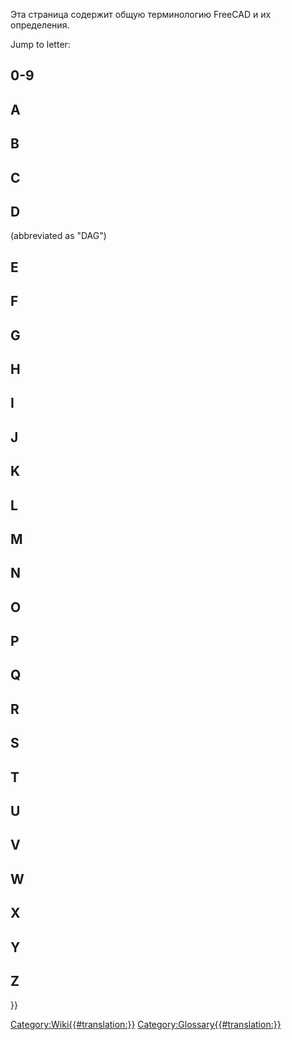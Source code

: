 <languages/>

{{Docnav
|[[Contributors|Contributors]]
|
}}

Эта страница содержит общую терминологию FreeCAD и их определения. 
{{CompactTOC|center=yes}}

Jump to letter: {{CompactTOC|center=yes}}

==0-9==

{{gloss}}
{{term|3D view|content=[[3D_view|3D view]]}}
{{defn|defn=The 3D view is a component of the FreeCAD [[Interface|interface]]. It shows a 3D representation of the model.}}
{{glossend}}

==A==

{{gloss}}
{{term|Arc}}
{{defn|defn=A portion or segment of a circle.}}
{{term|App}}
{{defn|defn=The FreeCAD App layer.}}
{{term|Arch|content=[[Arch_Workbench|Arch]]}}
{{defn|defn=An abbreviation for the old Architectural [[#Workbench|workbench]]. This workbench has been superseded by the [[BIM_Workbench|BIM Workbench]] ({{Version|1.0}}).}}
{{term|Assembly|content=[[Assembly|Assembly]]}}
{{defn|no=1|defn=A set of [[#Part|parts]] that have defined positions in relation to each other.}}
{{defn|no=2|defn=A [[#Workbench|workbench]] which aims to facilitate the creation of assemblies. FreeCAD currently does not have such a workbench built-in, but there are several [[External_workbenches|external assembly workbenches]].}}
{{term|Axes}}
{{defn|defn=Plural of [[#Axis|Axis]]}}
{{term|Axis}}
{{defn|defn=An imaginary line through the origin of the workspace. There are 3 normal axes. They have the classic names of X, Y and Z. X is side to side. Y is up and down. Z is in and out of the page/screen.}}
{{glossend}}

==B==

{{gloss}}
{{term|Backtrace}}
{{defn|defn=Output from a debugging program that displays the series of instructions FreeCAD followed before a problem occurred.}}
{{term|Bezier Curve|content=[http://en.wikipedia.org/wiki/B%C3%A9zier_curve Bezier Curve]}}
{{defn|defn=A type of parametric curve.}}
{{term|BIM|content=[[BIM_Workbench|BIM]]}}
{{defn|defn=An abbreviation for [https://en.wikipedia.org/wiki/Building_information_modeling Building Information Modelling]. The [[BIM_Workbench|BIM Workbench]] provides a BIM workflow in FreeCAD.}}
{{term|Blueprint}}
{{defn|defn=Old term used for [[#Drawing|drawing]], and coined for its original [http://en.wikipedia.org/wiki/Blueprint reproduction process].}}
{{term|Body}}
{{defn|defn=A type of container used in the [[PartDesign_Workbench|PartDesign]] [[#Workbench|workbench]] that groups a sequence of operations ([[#Sketch|sketches]], construction geometry and [[#Feature|features]]) to create a single contiguous solid. (Introduced in FreeCAD V0.17.)}}
{{term|Boolean Logic}}
{{defn|defn=A method of data manipulation by using of the operands: And, Or, Not.}}
{{term|Boolean Operation}}
{{defn|defn=A method of manipulating objects by using Boolean Logic. In FreeCAD, the Boolean Operations are: Union ([[#Fuse|Fuse]]), Difference ([[#Cut|Cut]]), Intersection, and Section.}}
{{term|Boolean OPerations check}}
{{defn|defn=See [[#BOPcheck|BOPcheck]].}}
{{term|BOPcheck}}
{{defn|defn=A setting that allows the Check Geometry tools in the Part WB and OpenSCAD WB to also check geometry made from [[#Boolean_Logic|Boolean logic]]. The default Check Geometry setting for BOPcheck is "false" (or off). The user can enable BOPcheck to provide more accuracy when running the Check Geometry tool but this comes at the expense of longer Check Geometry processing times. Beginning with FreeCAD 0.19, the BOPcheck setting is most easily enabled from the Settings portion of the Check Geometry widget.}}
{{term|brep}}
{{defn|defn=Native file format for [[#Open_CASCADE|Open CASCADE]] and shared by a few applications. FreeCAD can save in *.brep format.}}
{{term|B-rep}}
{{defn|defn=Stands for [http://en.wikipedia.org/wiki/B-rep boundary representation], which is one of two types of 3D models that FreeCAD supports (the other being [[#Mesh|mesh]]).}}
{{term|B-spline}}
{{defn|defn=A type of parametric curve. See [http://en.wikipedia.org/wiki/B-spline B-spline]}}
{{glossend}}

==C==

{{gloss}}
{{term|Callout}}
{{defn|defn=String of text connected to a line pointing to an object in a [[#Drawing|drawing]].}}
{{term|Chamfer}}
{{defn|defn=The cutting off of an edge, at an angle, to get rid of its sharpness; a beveled edge.}}
{{term|Clipping Plane}}
{{defn|defn=The clipping plane is used to cut away at the model in the 3D view. It is just a visual aid and does not actually cut the model.}}
{{term|Clone}}
{{defn|defn=A copy of an object whereby the copy remains parametric.  When the original object is changed the Clone(s) also change to show modifications made to the original object.}}
{{term|Coin}}
{{defn|defn=Also called [https://www.coin3d.org Coin3D]. Third-party software library used for 3D representation by FreeCAD.}}
{{term|COLLADA}}
{{defn|defn=An interchange file format for [[#Mesh|mesh]] models. File extension is *.dae.}}
{{term|Command|content=[[Command|Command]]}}
{{defn|defn=An action invoked from the [[#GUI|GUI]] when you press a toolbar button or type a keyboard shortcut or type into the Python console. }}
{{term|Compound}}
{{defn|defn=Groups objects together without fusing them like a [[#Boolean_Operation|boolean union]] would.}}
{{term|CompSolid}}
{{defn|defn=Set of [[#Solid|solids]] connected by their [[#Face|faces]]. CompSolids are needed in [[#FEM|FEM]], where more than one material is used in one FEM-mesh.}}
{{term|Constraint}}
{{defn|defn=A restriction on the geometric relationship between primitives in a [[#Sketch|Sketch]]. If a constraint has a numerical value, it is referred to as Datum (e.g., a distance constraint has a numerical value - the length of an imaginary line connecting the two points). A constraint that has no numerical value (e.g., a Horizontal constraint) is sometimes referred to as Geometric Constraint.}}
{{term|Constructive Solid Geometry|content=[http://en.wikipedia.org/wiki/Constructive_solid_geometry Constructive Solid Geometry]}}
{{defn|defn=A solid modeling method for creating shapes by using [[#Boolean_Operation|boolean operations]] on [[#Primitive|primitives]].}}
{{term|Coordinate}}
{{defn|defn=A number which defines the position of an object in space in reference to a [http://en.wikipedia.org/wiki/Cartesian_coordinate_system coordinate system].}}
{{term|Coplanar}}
{{defn|defn=Existing on the same plane.}}
{{term|CSG}}
{{defn|defn=Short for [[#Constructive_Solid_Geometry|Constructive Solid Geometry]].}}
{{term|Cut}}
{{defn|defn=Applying a [[#Boolean_Operation|boolean difference]] between shapes.}}
{{glossend}}

==D==

{{gloss}}
{{term|DAG}}
{{defn|defn=See [[#Directed_Acyclic_Graph|Directed Acyclic Graph.]]}}
{{term|Degrees Of Freedom}}
{{defn|defn=The number of ways geometry in a [[#Sketch|Sketch]] may vary. For example, if we have a Sketch consisting of only one point, and the point has no [[#Constraint|Constraints]] applied to it, the point has two [[#DOF|DOF]] because it is free to move both vertically and horizontally. Similarly, a Sketch consisting of only a single unconstrained circle has three [[#DOF|DOF]] because the circle can move vertically and horizontally and, additionally, the radius is not defined. It is good practice to constrain a Sketch until it has no [[#DOF|DOF]] remaining, in which case it is said to be [[#Fully_Constrained|Fully Constrained]].}}
{{term|Dependency Graph}}
{{defn|defn=A third-party graphing tool used to show how objects in a FreeCAD model use or are related to one another. For more information, refer to the [[Std_DependencyGraph|Dependency Graph]] Wiki page.}}
{{term|Difference}}
{{defn|no=1|defn=The result of, or remainder of, a subtraction.}}
{{defn|no=2|defn=A [[#Boolean_operation|Boolean Operation]] in the [[Part_Workbench|Part]] [[#Workbench|workbench]] which is used to subtract one geometry from another; it results in a [[#Cut|Cut]].}}
{{term|Directed Acyclic Graph}} (abbreviated as "DAG")
{{defn|defn=A type of [[#Dependency_Graph|Dependency Graph]] where the relationship of objects flows in a generally linear direction from start to end with no circular dependencies. When following a DAG there is no flow from one object A to any other objects and then back to that same object A again. In FreeCAD, a graph of the model must always be a DAG.}}
{{term|DOF}}
{{defn|defn=[[#Degrees_Of_Freedom|Degrees Of Freedom]]}}
{{term|Draft|content=[[Draft_Workbench|Draft]]}}
{{defn|no=1|defn=A FreeCAD [[#Workbench|workbench]] used primarily for 2 dimensional work.}}
{{defn|no=2|defn=A relief angle on a mold to allow removal of the finished product. See [[PartDesign_Draft|PartDesign Draft]].}}
{{term|Drawing}}
{{defn|defn=Describes a representation of geometry through the use of two-dimensional views. Also called plan or [[#Blueprint|blueprint]].}}
{{glossend}}

==E==

{{gloss}}
{{term|Edge}}
{{defn|no=1|defn=A segment joining two [[#Vertices|vertices]]. This segment can be a straight line or a curve. The CAD kernel defines it as: One-dimensional shape corresponding to a curve and bounded by a vertex at each extremity. A closed circle has therefore only one vertex, where it starts and ends. See [https://dev.opencascade.org/doc/overview/html/occt__tutorial.html#OCCT_TUTORIAL_SUB2_3 "Open CASCADE Technology, Profile: Defining the Topology"].}}
{{defn|no=2|defn=The joining line between two faces. It can be curved or straight.}}
{{term|Element}}
{{defn|defn=An item of Sketcher geometry such as a point, a line segment, an arc, a circle, etc.}}
{{term|Expression}}
{{defn|no=1|defn=A general term used in mathematics and programming.}}
{{defn|no=2|defn=In FreeCAD [[Expressions|expressions]] are used to compute values. They can reference and drive object properties. They are used in [[Spreadsheet_Workbench|spreadsheets]] and to control parametric models.}}
{{term|Extrude}}
{{defn|defn=A general term for extending a 2D object into 3D along 1 direction. See also [[#Pad|Pad]].}}
{{glossend}}

==F==

{{gloss}}
{{term|Face}}
{{defn|defn=A 2 dimensional topological construct. For example, a cube has 6 Faces. A face can be curved, like in case of a sphere, which has one face in FreeCAD. The CAD kernel defines it as: Part of a surface bounded by a closed [[#Wire|wire(s)]]. See [https://dev.opencascade.org/doc/overview/html/occt__tutorial.html#OCCT_TUTORIAL_SUB2_3 Profile: Defining the Topology].}}
{{term|Facet}}
{{defn|defn=Often used to describe planar faces on a [[#Mesh|mesh]].}}
{{term|FC}}
{{defn|defn=Short for FreeCAD.}}
{{term|FCStd}}
{{defn|defn=FreeCAD native file format. File extension *.fcstd, *.FCStd}}
{{term|Feature}}
{{defn|defn=A step in a 3d part's evolution in the [[PartDesign_Workbench|Part Design]] [[#Workbench|workbench]] workflow.  Examples are [[#Pad|Pad]], [[#Pocket|Pocket]], [[#Groove|Groove]], [[#Fillet|Fillet]], etc. As we create a model in the [[PartDesign_Workbench|Part Design]] [[#Workbench|workbench]], each feature takes the shape of the last one and adds or removes something.  Hence a "Pocket" feature is not only the pocketed hole itself, but the whole part with the pocket feature.}}
{{term|FEM|content=[[FEM_Workbench|FEM]]}}
{{defn|defn=[https://en.wikipedia.org/wiki/Finite_element_method Finite Element Method], a [[#Workbench|workbench]] used to solve engineering and mathematical physics problems associated with parts, assemblies and structures.}}
{{term|Fillet}}
{{defn|defn=A rounded relief or cut at an edge added for a finished appearance and to break sharp edges. See [[Part_Fillet|Part Fillet]] and [[PartDesign_Fillet|PartDesign Fillet]].}}
{{term|Fork}}
{{defn|defn=See [[#Forked_Model|Forked Model]].}}
{{term|Forked Model}}
{{defn|defn=A modeling method, usually accidental and incorrect in FreeCAD, that creates two or more versions of a model from a previous item. (Not to be confused with intentional operations like Array, Clone, Polar Pattern, etc.)}}
{{term|Frenet}}
{{defn|defn=When Sweeping a profile along a 3D path, the Frenet parameter controls the orientation of the profile as it travels along the path. If Frenet is true, the profiles are oriented using the Frenet Frame (tangent, binormal, normal) of the path. If Frenet is false the profile's rotation is not restricted. [https://en.wikipedia.org/wiki/Differentiable_curve#Frenet_frame Frenet frame]}}
{{term|Freetype|content=[http://www.freetype.org FreeType]}}
{{defn|defn=A freely available software library used to extract information from font definition files.}}
{{term|Frustum|content=[http://en.wikipedia.org/wiki/Frustum Frustum]}}
{{defn|defn=The portion of a solid that lies between two parallel planes cutting it. Used in computer graphics to describe the three-dimensional region which is visible on the screen, the [http://en.wikipedia.org/wiki/Viewing_frustum "viewing frustum"]}}
{{term|Fully Constrained}}
{{defn|defn=In [[#Sketcher|Sketcher]], when a [[#Sketch|Sketch]] has no [[#Degrees_Of_Freedom|Degrees Of Freedom]], the Sketch is said to be "fully constrained" by the applied [[#Constraint|Constraints]].}}
{{term|Fuse}}
{{defn|defn=Term commonly used in FreeCAD to refer to a [[#Boolean_Operation|boolean union]] of shapes.}}
{{glossend}}

==G==

{{gloss}}
{{term|GDB or gdb}}
{{defn|defn=[https://www.gnu.org/software/gdb/ '''G'''NU Project '''D'''e'''B'''ugger], a debugging program used on Unix and other 'nix operating systems in order to get a [[#Backtrace|backtrace]]. "gdb" (without the quotation marks) is also the first part of the command used to start the GDB program itself. An example of how to use GDB with FreeCAD is in [http://forum.freecadweb.org/viewtopic.php?t=7052#p56918 this forum post]}}
{{term|Geometric modeling kernel}}
{{defn|defn=Also called CAD kernel. A set of complex software libraries responsible for the creation of 3D shapes. All operations on objects (extrude, boolean operations, chamfer, fillet) rely on the geometric modeling kernel.}}
{{term|Git}}
{{defn|defn=[http://en.wikipedia.org/wiki/Distributed_revision_control Distributed revision control system] used by FreeCAD to host and manage its code base.}}
{{term|[[Std_Group|Group]]}}
{{defn|defn=Used to organize elements in the [[#Tree_view|Tree view]].}}
{{term|GUI}}
{{defn|defn='''G'''raphical '''U'''ser '''I'''nterface. Allows users to interact with FreeCAD through graphical icons and the mouse pointer.}}
{{glossend}}

==H==

{{gloss}}
{{term|Half_Space|content=[http://en.wikipedia.org/wiki/Half-space_%28geometry%29 Half Space]}}
{{defn|defn=When a plane completely divides a 3D Euclidian space, the plane forms two half spaces.}}
{{glossend}}

==I==

{{gloss}}
{{term|IGES}}
{{defn|defn=A file format for the exchange of product data models. Files extensions are *.iges, *.igs. See also [[#STEP|STEP]].}}
{{term|Intersection|content=[http://en.wikipedia.org/wiki/Intersection Intersection]}}
{{defn|defn=That portion of two or more geometric entities that is common to all. For example, the intersection of two lines is a point.}}
{{glossend}}

==J==

{{gloss}}
{{term|JT}}
{{defn|defn=A proprietary 3D data format developed by Siemens PLM Software. FreeCAD has no support for JT at this time.}}
{{glossend}}

==K==

{{gloss}}
{{term|Kernel}}
{{defn|defn=See [[#Geometric_modeling_kernel|Geometric modeling kernel]].}}
{{term|KML}}
{{defn|defn=Keyhole Markup Language - an XML-based geospatial 3D data definition file used by Google Earth. FreeCAD has no support for KML at this time.}}
{{glossend}}

==L==

{{gloss}}
{{term|Label}}
{{defn|no=1|defn=A user defined property of an object; used to make the [[#Tree_view|Tree view]] easier to understand by humans.}}
{{defn|no=2|defn=A string of descriptive text added to a drawing (see [[Draft_Label|Draft Label]]).}}
{{defn|defn=Contrast with [[#Name|Name]].}}
{{term|Line}}
{{defn|defn=Most often this is used as a synonym for a [[#Line_Segment|line segment]]. In Sketcher, it is used sometimes with its exact meaning of an infinite straight path.}}
{{term|Line Segment}}
{{defn|defn=A straight path between two [[#Point|points]].}}
{{term|Lock}}
{{defn|defn=[[Sketcher_ConstrainLock|Constraint Lock]]}}
{{term|Loft|content=[http://en.wikipedia.org/wiki/Loft_%283D%29 Loft]}}
{{defn|defn=A topological form created by linking consecutive profiles with a surface. Similar to the process used to make fabric covered aeroplanes or boats. Also the FreeCAD function for creating such a form.}}
{{glossend}}

==M==

{{gloss}}
{{term|Macro}}
{{defn|defn=A saved sequence of FreeCAD instructions, often written by end users.}}
{{term|Manifold}}
{{defn|defn=Said of a [[#Shape|shape]] that forms a perfectly enclosed volume. A familiar synonym that gives a good description is "watertight". To generate a solid, a [[#Shell|shell]] must be manifold.}}
{{term|Mantis}}
{{defn|defn=[[#Tracker|Bug tracking system]] used by the FreeCAD project.}}
{{term|Mesh}}
{{defn|defn=Type of object that can be imported or created by FreeCAD. See [http://en.wikipedia.org/wiki/Polygon_mesh Polygon mesh] for more details.}}
{{term|Model}}
{{defn|defn=Also called 3D model. Computer representation of a three-dimensional [[#Part|part]] or [[#Assembly|assembly]].}}
{{term|MultiTransform|content=[[PartDesign_MultiTransform|MultiTransform]]}}
{{defn|defn=Stands for multiple transformation. A [[#Feature|feature]] from the [[PartDesign_Workbench|PartDesign]] [[#Workbench|workbench]] that applies a series of chained transformations (linear and circular pattern, mirrored) to selected features.}}
{{glossend}}

==N==

{{gloss}}
{{term|Name}}
{{defn|defn=An unique identifier for a FreeCAD document object. Once assigned by the program, the Name can not be easily changed. Contrast with [[#Label|Label]].}}
{{term|Non-manifold}}
{{defn|defn=Non-manifold topology, also called zero-thickness, is two distinct solid bodies connected at a theoretical vertex or edge. It is an unsupported type of shape (not always detected by FreeCAD) that should be avoided, as it can cause trouble with further steps and export.}}
{{term|Null Shape}}
{{defn|defn=A [[#Shape|Shape]] property that has not been initialized by a program/macro. Usually an error condition.}}
{{glossend}}

==O==

{{gloss}}
{{term|OCC}}
{{defn|defn=Acronym for [[#Open_CASCADE|Open CASCADE]]. Prior to being open sourced, it used to be named CAS.CADE (abbreviated from Computer Aided Software for Computer Aided Design and Engineering).}}
{{term|OCE}}
{{defn|defn='''O'''pen CASCADE '''C'''ommunity '''E'''dition. It provides patches, improvements and experiments contributed by users over the official [[#Open_CASCADE|Open CASCADE]] library. FreeCAD is known to work on either OCC or OCE.}}
{{term|OCCT}}
{{defn|defn=Open CASCADE Technology. See [[#OCC|OCC]].}}
{{term|Open CASCADE|content=[http://www.opencascade.org Open CASCADE]}}
{{defn|defn=The [[#Geometric_modeling_kernel|geometric modeling kernel]] (software library) underlying FreeCAD. Also called [[#OCC|OCC]] or [[#OCCT|OCCT]] (for Open CASCADE Technology). See also [[#OCE|OCE]].}}
{{term|OpenSCAD|content=[http://www.openscad.org/ OpenSCAD]}}
{{defn|no=1|defn=Name of a script-only based CAD program.}}
{{defn|no=2|defn=A [[#Workbench|workbench]] in FreeCAD. The [[OpenSCAD_Workbench|OpenSCAD]] [[#Workbench|workbench]] provides an interface for import/export of *.scad and *.csg models, as well as a some utility tools.}}
{{term|Origin}}
{{defn|defn=The center of the coordinate system. Everything goes out from here in either the positive or negative directions. As is our view of the universe with Earth being the “origin”.}}
{{term|Orthographic}}
{{defn|defn=See [http://en.wikipedia.org/wiki/Orthographic_projection Orthographic projection] and [http://en.wikipedia.org/wiki/Multiview_orthographic_projection Multiview orthographic projection].}}
{{glossend}}

==P==

{{gloss}}
{{term|Pad}}
{{defn|defn=An extension of a [[#Sketch|Sketch]] in a direction perpendicular to the plane of the Sketch. See also [[#Extrude|Extrude]].}}
{{term|Part}}
{{defn|no=1|defn=A FreeCAD [[#Workbench|workbench]] primarily used for a [http://en.wikipedia.org/wiki/Constructive_solid_geometry Constructive Solid Geometry] workflow. See [[Part_Workbench|Part Workbench]].}}
{{defn|no=2|defn=A FreeCAD Python module, directly interfacing with [[#OCC|OCC]]. See [[Part_scripting|Part scripting]].}}
{{defn|no=3|defn=A container which groups any type of FreeCAD object and has a [[#Placement|placement]]. See [[Std_Part|Std Part]].}}
{{defn|no=4|defn=A unibody solid. The lowest level component in an assembly.}}
{{term|PartDesignNext}}
{{defn|defn=Nickname used over the forums to distinguish the [[PartDesign_Workbench|PartDesign]] [[#Workbench|workbench]] in the FreeCAD 0.17 release version from the one in v0.16 and earlier, because of the vast changes introduced.}}
{{term|PD}}
{{defn|defn=Abbreviation of [[PartDesign_Workbench|PartDesign]], a FreeCAD [[#Workbench|workbench]].}}
{{term|PDN}}
{{defn|defn=Abbreviation of [[#PartDesignNext|PartDesignNext]].}}
{{term|Perspective}}
{{defn|defn=[http://en.wikipedia.org/wiki/Graphical_projection#Perspective Perspective projection]}}
{{term|Pivy|content=[http://pypi.python.org/pypi/Pivy Pivy]}}
{{defn|defn=A software library that allows Python to use Coin.}}
{{term|Placement}}
{{defn|defn=Set of properties of an object that defines its coordinates and orientation in space. See [[Placement]].}}
{{term|Planar}}
{{defn|defn=Said of geometry of which elements all lie on a same plane.}}
{{term|Plane}}
{{defn|no=1|defn=A flat, two-dimensional surface that extends infinitely far.}}
{{defn|no=2|defn=A primitive two-dimensional object created in the [[Part_Workbench|Part]] [[#Workbench|workbench]].}}
{{term|Plot}}
{{defn|no=1|defn=An outdated synonym for a technical drawing made by a pen plotter. See [https://en.wikipedia.org/wiki/Plotter Plotter]}}
{{defn|no=2|defn=Short for plot plan. See [https://en.wikipedia.org/wiki/Site_plan Site plan]}}
{{defn|no=3|defn=Graphical representation of data. See [https://en.wikipedia.org/wiki/Plot_(graphics) Plot (graphics)]}}
{{term|Pocket}}
{{defn|defn=A [[#Feature|feature]] that removes material from a solid based on a [[#Sketch|Sketch]].}}
{{term|Point}}
{{defn|defn=An item used to reference a single area in the 3D workspace. A “point” is dimensionless. It has a dimension on the screen, usually represented by a “dot” only so we can see where it is. See also [[#Vertex|Vertex]].}}
{{term|Polygon mesh}}
{{defn|defn=See [http://en.wikipedia.org/wiki/Polygonal_mesh Polygonal_mesh]}}
{{term|Polyline}}
{{defn|defn=A series of connected line or arc segments.}}
{{term|POV-Ray}}
{{defn|defn=[http://en.wikipedia.org/wiki/POV-Ray POV-Ray]}}
{{term|PPA}}
{{defn|defn=An acronym that stands for '''P'''ersonal '''P'''ackage '''A'''rchive. It's a type of software repository exclusive to the Ubuntu Linux operating system. The FreeCAD project offers the latest release as well as development versions through two PPA repositories. Updates are managed by the host system's update manager.}}
{{term|Primitive}}
{{defn|defn=A basic shape used in the construction of models. Some 2D primitives are: point, line, polygon, circle, ellipse, spiral, helix. 3D primitives are: box, cylinder, cone, torus, sphere, ellipsoid, prism.}}
{{term|PySide|content=[https://wiki.qt.io/PySide PySide]}}
{{defn|defn=A freely available software library that allows Python to use QT.}}
{{term|Python|content=[http://www.python.org Python]}}
{{defn|defn=A programming language used in the development of FreeCAD as well as in user-written [[#Macro|macros]] or scripts.}}
{{glossend}}

==Q==

{{gloss}}
{{term|Qt|content=[https://www.qt.io/developers/ Qt]}}
{{defn|defn=A cross-platform application and user interface framework.}}
{{glossend}}

==R==

{{gloss}}
{{term|Raytracing}}
{{defn|defn=[http://en.wikipedia.org/wiki/Ray_tracing_%28graphics%29 Ray tracing]}}
{{term|Revolve}}
{{defn|defn=A tool in the [[Part_Workbench|Part]] [[#Workbench|workbench]]. See [[Part_Revolve|Part Revolve]].}}
{{term|Robot}}
{{defn|defn=[http://en.wikipedia.org/wiki/Industrial_robot Industrial robot]}}
{{term|Rotate}}
{{defn|defn=Action to spin an object unto an axis to change its orientation in space.}}
{{glossend}}

==S==

{{gloss}}
{{term|Section}}
{{defn|defn=[http://en.wikipedia.org/wiki/Cross_section_%28geometry%29 Cross section (geometry)]}}
{{term|Self Intersection}}
{{defn|defn=A condition where a curve crosses over itself (ex.'8','&'). This confuses geometric kernel algorithms and generally produces an error condition.}}
{{term|Shape}}
{{defn|defn=Generic term used in FreeCAD to describe most elements (except for [[#Mesh|meshes]]).}}
{{term|Shell}}
{{defn|defn=Shape made of two or more contiguous [[#Face|faces]]. A [[#Manifold|manifold]] (enclosed) shell can be converted into a [[#Solid|solid]].}}
{{term|Sketch}}
{{defn|defn=A constrained 2D depiction of an object fixed to a plane or a [[#Face|Face]]. In FreeCAD a Sketch is always a 2-dimensional object somewhere in the 3D space.}}
{{term|Sketcher|content=[[Sketcher_Workbench|Sketcher]]}}
{{defn|defn=A [[#Workbench|workbench]] used to create 2D geometry by use of [[#Element|elements]] and [[#Constraint|constraints]].}}
{{term|Sketcher Solver}}
{{defn|defn=The internal FreeCAD mechanism that calculates inter-dependencies and effects of adding, deleting, and modifying geometry and associated constraints in each Sketch. Sketcher Solver also calculates the arrangement of all geometry in each Sketch so it can be displayed correctly.}}
{{term|Smooth Line}}
{{defn|defn=In a Drawing, a line indicating a change between tangent surfaces, as in the transition from a flat surface to a fillet. Also "tangent edge". See [[Drawing_View#Modify_an_existing_view|Drawing View]]}}
{{term|Solid}}
{{defn|defn=Part of 3D space bounded by [[#Shell|Shells]]. A solid has a volume and other properties related to objects with a mass.}}
{{term|Solver}}
{{defn|defn=See [[#Sketcher_Solver|Sketcher Solver]].}}
{{term|Stable}}
{{defn|defn=A nickname for the last general release version of the FreeCAD software. This is typically the version available from sources other than the FreeCAD project. Compare with [[#Unstable|Unstable]].}}
{{term|STL}}
{{defn|defn=''STereoLithography'', also known as ''Standard Tessellation Language.'' A [[#Mesh|mesh]] file format defining only the surface of a 3D object. File extensions is *.stl}}
{{term|STEP}}
{{defn|defn=An ISO standard (ISO 10303) for the exchange of 3D data and product manufacturing information. It replaces [[#IGES|IGES]]. File extensions are *.step, *.stp.}}
{{term|SVG}}
{{defn|defn=[https://en.wikipedia.org/wiki/Scalable_Vector_Graphics Scalable Vector Graphics]. A vector graphics file format.}}
{{term|Sweep}}
{{defn|defn=A 3D shape generated from at least one 2D cross-section that traces along a trajectory (path). Commonly used to define the tool as well as the created shape. See [http://en.wikipedia.org/wiki/Solid_modeling#Sweeping Solid modeling]}}
{{glossend}}

==T==

{{gloss}}
{{term|Task panel}}
{{defn|defn=A [https://en.wikipedia.org/wiki/Panel_(computer_software) control panel] in FreeCAD that displays content specific to the task at hand. It can show available tools in the active [[#Workbench|workbench]] or prompt for values and options while a [[#Command|command]] is active.}}
{{term|Tasks tab}}
{{defn|defn=See [[#Task_panel|Task panel]].}}
{{term|Tessellation}}
{{defn|defn=A tessellation of a surface is the tiling of the surface using one or more geometric shapes, called tiles, with no overlaps and no gaps. In FreeCAD it is needed to display the geometric shapes in the 3D-view. The tessellation relative to the dimensions of a shape can be set in the preferences to get a smoother view of round surfaces at the cost of computation time. See [[Preferences_Editor|Preferences Editor]].}}
{{term|Thickness}}
{{defn|no=1|defn=A measure of how thick a shape is.}}
{{defn|no=2|defn=A [[Part_Workbench|Part]] [[#Workbench|workbench]] tool to hollow out a solid and leave a defined uniform thickness.}}
{{term|Toggle}}
{{defn|defn=A setting that can be changed between two options, for example between True or False or between Off and On.}}
{{term|Topological Naming}}
{{defn|defn=A scheme whereby an edge or face, once created, is assigned a permanent name. Internally, FreeCAD identifies edges and faces on a solid by numbering them such as: Edge1, Edge2, Face1, Face2, etc. The problem is that these IDs are somewhat randomly applied, and they will change after something is done to the model that changes the amount of edges and faces. For example, if the model is revised an item linked to a Face2 could later erroneously become linked to a different face (which was renamed to become the new Face2), causing the user unwanted results.  As of the FreeCAD 0.20 release Topological Naming has not yet been implemented, and so if an object is modified such that the number of edges or faces changes, the names of the edges or faces of that object might change too.}}
{{term|Torus}}
{{defn|defn=A primitive shape.}}
{{term|Tracker}}
{{defn|defn=Short for bug tracker, the online software application used to keep track of reported bugs or feature requests. See also [[#Mantis|Mantis]].}}
{{term|Tree view|content=[[Tree_view|Tree view]]}}
{{defn|defn=The Tree view is a component of the FreeCAD [[Interface|interface]]. It can be shown as a separate [[#GUI|GUI]] element or as part of the [[Combo_View|Combo View]]. It contains a representation of the document's structure.}}
{{glossend}}

==U==

{{gloss}}
{{term|Union}}
{{defn|defn=A [[Part_Workbench|Part]] [[#Workbench|workbench]] tool that performs a [[#Boolean_Operation|Boolean operation]] on selected shapes.}}
{{term|Unstable}}
{{defn|defn=A nickname for a very recent version of the FreeCAD software. This version will contain many changes recently implemented by the developers. It does not typically fail or produce wrong results, but it has not completed testing.}}
{{term|Upgrade|content=[[Draft_Upgrade|Upgrade]]}}
{{defn|defn=A [[Draft_Workbench|Draft]] [[#Workbench|workbench]] tool.}}
{{glossend}}

==V==

{{gloss}}
{{term|Vector}}
{{defn|defn=A magnitude with a direction. Often represented graphically as an arrow in 2 or 3 dimensions. For example, "fifty paces north", "9.8 m/s^2 down", and "(3,5,6) units in the x, y, z, direction, respectively" are all vectors. In FreeCAD, they are most often denoted as ordered pairs (x, y) or ordered triples (x, y, z).}}
{{term|Vertex}}
{{defn|defn=A lone [[#Point|point]] in space, or the corner of a [[#shape|shape]] where [[#Edge|edges]] meet. The open Cascade Technology defines it, as a zero dimensional [[#shape|shape]] corresponding to a point in geometry. See [https://dev.opencascade.org/doc/overview/html/occt__tutorial.html#OCCT_TUTORIAL_SUB2_3 OCCT Profile: Defining the topology]}}
{{term|Vertices}}
{{defn|defn=Plural of [[#Vertex|Vertex]]}}
{{term|Viewprovider}}
{{defn|defn=General interface for all visual stuff in FreeCAD. A ViewProvider generates and handles all around visualizing and presenting objects from the FreeCAD [[#App|App layer]] to the user. This class and its descendents have to be implemented for any object type in order to show them in the [[#3D_view|3D view]] and [[#Tree_view|Tree view]].}}
{{glossend}}

==W==

{{gloss}}
{{term|WB}}
{{defn|defn=Short for [[#Workbench|workbench]].}}
{{term|Wire}}
{{defn|no=1|defn=A sequence of connected [[#Edge|edges]] by [[#Vertex|vertices]]. The term wire is used in this sense mainly by [https://dev.opencascade.org/doc/overview/html/occt__tutorial.html#OCCT_TUTORIAL_SUB2_3 Open Cascade Technology] and therefore also inside of FreeCAD.}}
{{defn|no=2|defn=A [[Draft_Workbench|Draft]] [[#Workbench|workbench]] command that creates a parametric wire.}}
{{term|Workbench}}
{{defn|defn=Also called a module, each [[Workbenches|workbench]] groups a set of tools dedicated to a specific task.}}
{{glossend}}

==X==

{{gloss}}
{{term|X}}
{{defn|defn=Commonly refers to the 2D or 3D X [[#Axis|axis]].}}
{{glossend}}

==Y==

{{gloss}}
{{term|Y}}
{{defn|defn=Commonly refers to the 2D or 3D Y [[#Axis|axis]].}}
{{glossend}}

==Z==

{{gloss}}
{{term|Z}}
{{defn|defn=Commonly refers to the 3D Z [[#Axis|axis]].}}
{{glossend}}


{{Docnav
|[[Contributors|Contributors]]
|
}}

{{Userdocnavi{{#translation:}}}}
[[Category:Wiki{{#translation:}}]]
[[Category:Glossary{{#translation:}}]]